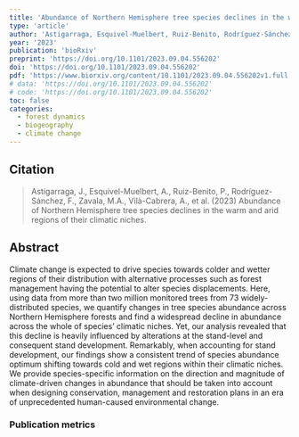 ```yaml
---
title: 'Abundance of Northern Hemisphere tree species declines in the warm and arid regions of their climatic niches'
type: 'article'
author: 'Astigarraga, Esquivel-Muelbert, Ruiz-Benito, Rodríguez-Sánchez, Zavala, Vilà-Cabrera, Schelhaas, Kunstler, Woodall, Cienciala, Dahlgren, Govaere, König, Lehtonen, Talarczyk, Pugh'
year: '2023'
publication: 'bioRxiv'
preprint: 'https://doi.org/10.1101/2023.09.04.556202'
doi: 'https://doi.org/10.1101/2023.09.04.556202'
pdf: 'https://www.biorxiv.org/content/10.1101/2023.09.04.556202v1.full.pdf'
# data: 'https://doi.org/10.1101/2023.09.04.556202'
# code: 'https://doi.org/10.1101/2023.09.04.556202'
toc: false
categories: 
  - forest dynamics
  - biogeography
  - climate change
---
```


## Citation

> Astigarraga, J., Esquivel-Muelbert, A., Ruiz-Benito, P., Rodríguez-Sánchez, F., Zavala, M.A., Vilà-Cabrera, A., et al. (2023) Abundance of Northern Hemisphere tree species declines in the warm and arid regions of their climatic niches.

## Abstract

Climate change is expected to drive species towards colder and wetter regions of their distribution with alternative processes such as forest management having the potential to alter species displacements. Here, using data from more than two million monitored trees from 73 widely-distributed species, we quantify changes in tree species abundance across Northern Hemisphere forests and find a widespread decline in abundance across the whole of species’ climatic niches. Yet, our analysis revealed that this decline is heavily influenced by alterations at the stand-level and consequent stand development. Remarkably, when accounting for stand development, our findings show a consistent trend of species abundance optimum shifting towards cold and wet regions within their climatic niches. We provide species-specific information on the direction and magnitude of climate-driven changes in abundance that should be taken into account when designing conservation, management and restoration plans in an era of unprecedented human-caused environmental change.

### Publication metrics

<br>

<span class="__dimensions_badge_embed__" data-doi="10.1101/2023.09.04.556202" data-hide-zero-citations="true" data-legend="always"></span><script async src="https://badge.dimensions.ai/badge.js" charset="utf-8"></script>

<script type='text/javascript' src='https://d1bxh8uas1mnw7.cloudfront.net/assets/embed.js'></script><div data-badge-details="right" data-badge-type="medium-donut" data-doi="10.1101/2023.09.04.556202" data-hide-no-mentions="true" class="altmetric-embed"></div>

<div class="scite-badge" data-doi="10.1101/2023.09.04.556202" data-layout="horizontal" data-show-zero="false" data-show-labels="true"></div><link rel="stylesheet" type="text/css" href="https://cdn.scite.ai/badge/scite-badge-latest.min.css"><script async type="application/javascript" src="https://cdn.scite.ai/badge/scite-badge-latest.min.js"></script>

